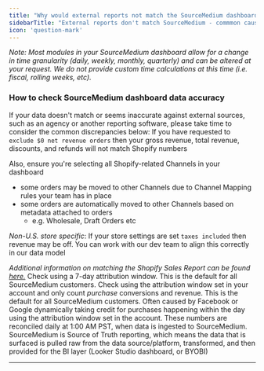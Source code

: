```yaml
---
title: "Why would external reports not match the SourceMedium dashboard?"
sidebarTitle: "External reports don't match SourceMedium - commmon causes"
icon: 'question-mark'
---
```

*Note: Most modules in your SourceMedium dashboard allow for a change in time granularity (daily, weekly, monthly, quarterly) and can be altered at your request. We do not provide custom time calculations at this time (i.e. fiscal, rolling weeks, etc).*
### How to check SourceMedium dashboard data accuracy ###
If your data doesn't match or seems inaccurate against external sources, such as an agency or another reporting software, please take time to consider the common discrepancies below:
<AccordionGroup>
<Accordion title="Shopify Reports">
If you have requested to `exclude $0 net revenue orders` then your gross revenue, total revenue, discounts, and refunds will not match Shopify numbers

Also, ensure you're selecting all Shopify-related Channels in your dashboard 
- some orders may be moved to other Channels due to Channel Mapping rules your team has in place
- some orders are automatically moved to other Channels based on metadata attached to orders 
    - e.g. Wholesale, Draft Orders etc

*Non-U.S. store specific*: If your store settings are set `taxes included` then revenue may be off. You can work with our dev team to align this correctly in our data model

*Additional information on matching the Shopify Sales Report can be found [here.](/help-center/faq/data-faqs/why-dont-the-executive-summary-and-shopifys-sales-report-match)*
</Accordion>
<Accordion title="Facebook Reports">
Check using a 7-day attribution window. This is the default for all SourceMedium customers.
</Accordion>
<Accordion title="Google Ads Reports">
Check using the attribution window set in your account and only count *purchase* conversions and revenue. This is the default for all SourceMedium customers.
</Accordion>
<Accordion title="Minor discrepancies with recent marketing data (eg past 7 days)">
Often caused by Facebook or Google dynamically taking credit for purchases happening within the day using the attribution window set in the account. These numbers are reconciled daily at 1:00 AM PST, when data is ingested to SourceMedium.
</Accordion>
</AccordionGroup>
SourceMedium is Source of Truth reporting, which means the data that is surfaced is pulled raw from the data source/platform, transformed, and then provided for the BI layer (Looker Studio dashboard, or BYOBI)

---